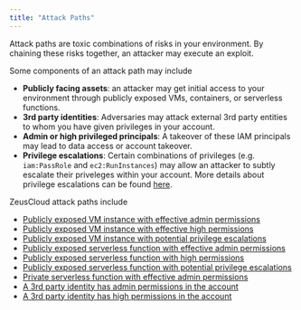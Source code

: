 ```yaml
---
title: "Attack Paths"
---
```


Attack paths are toxic combinations of risks in your environment. By chaining these risks together, an attacker may execute an exploit.

Some components of an attack path may include 
- <b>Publicly facing assets</b>: an attacker may get initial access to your environment through publicly exposed VMs, containers, or serverless functions.
- <b>3rd party identities</b>: Adversaries may attack external 3rd party entities to whom you have given privileges in your account.
- <b>Admin or high privileged principals</b>: A takeover of these IAM principals may lead to data access or account takeover.
- <b>Privilege escalations</b>: Certain combinations of privileges (e.g. `iam:PassRole` and `ec2:RunInstances`) may allow an attacker to subtly escalate their priveleges within your account. More details about privilege escalations can be found <a href="https://rhinosecuritylabs.com/aws/aws-privilege-escalation-methods-mitigation/">here</a>.

ZeusCloud attack paths include
- <a href="https://github.com/Zeus-Labs/ZeusCloud/blob/main/backend/rules/attackpath/PubliclyExposedVmAdmin.go">Publicly exposed VM instance with effective admin permissions</a>
- <a href="https://github.com/Zeus-Labs/ZeusCloud/blob/main/backend/rules/attackpath/PubliclyExposedVmHigh.go">Publicly exposed VM instance with effective high permissions</a>
- <a href="https://github.com/Zeus-Labs/ZeusCloud/blob/main/backend/rules/attackpath/PubliclyExposedVmPrivEsc.go">Publicly exposed VM instance with potential privilege escalations</a>
- <a href="https://github.com/Zeus-Labs/ZeusCloud/blob/main/backend/rules/attackpath/PubliclyExposedServerlessAdmin.go">Publicly exposed serverless function with effective admin permissions</a>
- <a href="https://github.com/Zeus-Labs/ZeusCloud/blob/main/backend/rules/attackpath/PubliclyExposedServerlessHigh.go">Publicly exposed serverless function with high permissions</a>
- <a href="https://github.com/Zeus-Labs/ZeusCloud/blob/main/backend/rules/attackpath/PubliclyExposedServerlessPrivEsc.go">Publicly exposed serverless function with potential privilege escalations</a>
- <a href="https://github.com/Zeus-Labs/ZeusCloud/blob/main/backend/rules/attackpath/PrivateServerlessAdmin.go">Private serverless function with effective admin permissions</a>
- <a href="https://github.com/Zeus-Labs/ZeusCloud/blob/main/backend/rules/attackpath/ThirdPartyAdmin.go">A 3rd party identity has admin permissions in the account</a>
- <a href="https://github.com/Zeus-Labs/ZeusCloud/blob/main/backend/rules/attackpath/ThirdPartyHigh.go">A 3rd party identity has high permissions in the account</a>

